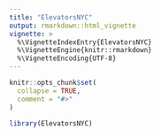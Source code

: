 ```yaml
---
title: "ElevatorsNYC"
output: rmarkdown::html_vignette
vignette: >
  %\VignetteIndexEntry{ElevatorsNYC}
  %\VignetteEngine{knitr::rmarkdown}
  %\VignetteEncoding{UTF-8}
---
```


```r
knitr::opts_chunk$set(
  collapse = TRUE,
  comment = "#>"
)
```

```r
library(ElevatorsNYC)
```
